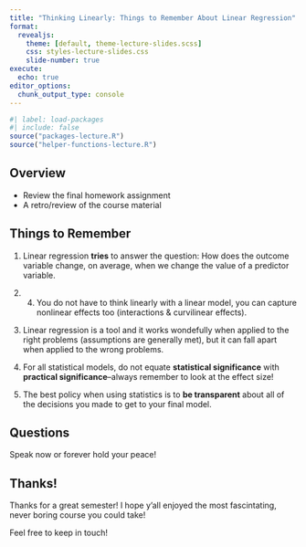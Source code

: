 ```yaml
---
title: "Thinking Linearly: Things to Remember About Linear Regression"
format: 
  revealjs:
    theme: [default, theme-lecture-slides.scss] 
    css: styles-lecture-slides.css
    slide-number: true
execute:
  echo: true
editor_options: 
  chunk_output_type: console
---
```


```r
#| label: load-packages
#| include: false
source("packages-lecture.R")
source("helper-functions-lecture.R")

```

## Overview 

* Review the final homework assignment
* A retro/review of the course material 

## Things to Remember

1. Linear regression **tries** to answer the question: How does the outcome variable change, on average, when we change the value of a predictor variable. 

2. 4. You do not have to think linearly with a linear model, you can capture nonlinear effects too (interactions & curvilinear effects).

3. Linear regression is a tool and it works wondefully when applied to the right problems (assumptions are generally met), but it can fall apart when applied to the wrong problems. 

4. For all statistical models, do not equate **statistical significance** with **practical significance**--always remember to look at the effect size! 

5. The best policy when using statistics is to **be transparent** about all of the decisions you made to get to your final model. 

## Questions

Speak now or forever hold your peace! 

## Thanks!

Thanks for a great semester! I hope y'all enjoyed the most fascintating, never boring course you could take! 

Feel free to keep in touch!


